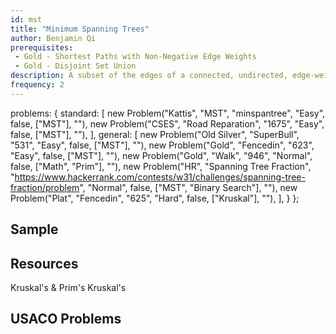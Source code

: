 ```yaml
---
id: mst
title: "Minimum Spanning Trees"
author: Benjamin Qi
prerequisites: 
 - Gold - Shortest Paths with Non-Negative Edge Weights
 - Gold - Disjoint Set Union
description: A subset of the edges of a connected, undirected, edge-weighted graph that connects all the vertices to each other of minimum total weight, where no cycles are allowed.
frequency: 2
---
```



  problems: {
    standard: [
      new Problem("Kattis", "MST", "minspantree", "Easy", false, ["MST"], ""),
      new Problem("CSES", "Road Reparation", "1675", "Easy", false, ["MST"], ""),
    ],
    general: [
      new Problem("Old Silver", "SuperBull", "531", "Easy", false, ["MST"], ""),
      new Problem("Gold", "Fencedin", "623", "Easy", false, ["MST"], ""),
      new Problem("Gold", "Walk", "946", "Normal", false, ["Math", "Prim"], ""),
      new Problem("HR", "Spanning Tree Fraction", "https://www.hackerrank.com/contests/w31/challenges/spanning-tree-fraction/problem", "Normal", false, ["MST", "Binary Search"], ""),
      new Problem("Plat", "Fencedin", "625", "Hard", false, ["Kruskal"], ""),
    ],
  }
};

## Sample

<problems-list problems={metadata.problems.standard} />

## Resources

<resources>
  <resource source="CPH" title="15 - Spanning Trees" starred>Kruskal's & Prim's</resource>
  <resource source="PAPS" title="12.4">Kruskal's</resource>
  <resource source="cp-algo" title="Prim's" url="graph/mst_prim.html"></resource>
  <resource source="cp-algo" title="Kruskal's" url="graph/mst_kruskal.html"></resource>
  <resource source="cp-algo" title="Kruskal's with DSU" url="graph/mst_kruskal_with_dsu.html"></resource>
</resources>

## USACO Problems

<problems-list problems={metadata.problems.general} />
